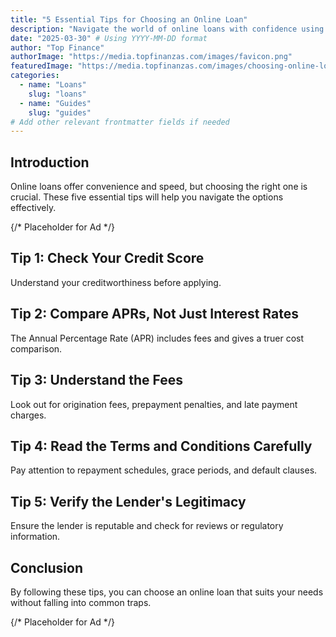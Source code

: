 ```yaml
---
title: "5 Essential Tips for Choosing an Online Loan"
description: "Navigate the world of online loans with confidence using these essential tips to find the best rates and terms for your financial needs."
date: "2025-03-30" # Using YYYY-MM-DD format
author: "Top Finance"
authorImage: "https://media.topfinanzas.com/images/favicon.png"
featuredImage: "https://media.topfinanzas.com/images/choosing-online-loan.jpg"
categories:
  - name: "Loans"
    slug: "loans"
  - name: "Guides"
    slug: "guides"
# Add other relevant frontmatter fields if needed
---
```



## Introduction

Online loans offer convenience and speed, but choosing the right one is crucial. These five essential tips will help you navigate the options effectively.

{/* Placeholder for Ad */}
<Ad id="placeholder_ad_1" />

## Tip 1: Check Your Credit Score

Understand your creditworthiness before applying.

## Tip 2: Compare APRs, Not Just Interest Rates

The Annual Percentage Rate (APR) includes fees and gives a truer cost comparison.

## Tip 3: Understand the Fees

Look out for origination fees, prepayment penalties, and late payment charges.

## Tip 4: Read the Terms and Conditions Carefully

Pay attention to repayment schedules, grace periods, and default clauses.

## Tip 5: Verify the Lender's Legitimacy

Ensure the lender is reputable and check for reviews or regulatory information.

## Conclusion

By following these tips, you can choose an online loan that suits your needs without falling into common traps.

{/* Placeholder for Ad */}
<Ad id="placeholder_ad_2" />
